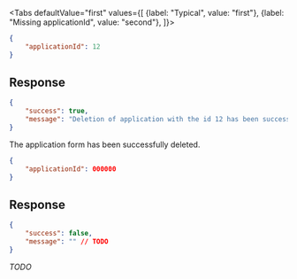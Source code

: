 <Tabs
    defaultValue="first"
    values={[
        {label: "Typical", value: "first"},
        {label: "Missing applicationId", value: "second"},
    ]}>
<TabItem value="first">

```json
{
    "applicationId": 12
}
```

## Response

```json
{
    "success": true,
    "message": "Deletion of application with the id 12 has been successful"
}
```

The application form has been successfully deleted.

</TabItem>
<TabItem value="second">

```json
{
    "applicationId": 000000
}
```

## Response

```json
{
    "success": false,
    "message": "" // TODO
}
```

*TODO*

</TabItem>
</Tabs>
